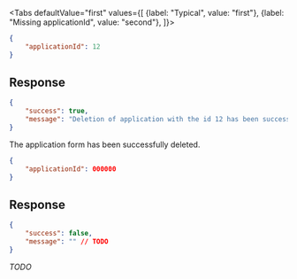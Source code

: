 <Tabs
    defaultValue="first"
    values={[
        {label: "Typical", value: "first"},
        {label: "Missing applicationId", value: "second"},
    ]}>
<TabItem value="first">

```json
{
    "applicationId": 12
}
```

## Response

```json
{
    "success": true,
    "message": "Deletion of application with the id 12 has been successful"
}
```

The application form has been successfully deleted.

</TabItem>
<TabItem value="second">

```json
{
    "applicationId": 000000
}
```

## Response

```json
{
    "success": false,
    "message": "" // TODO
}
```

*TODO*

</TabItem>
</Tabs>
